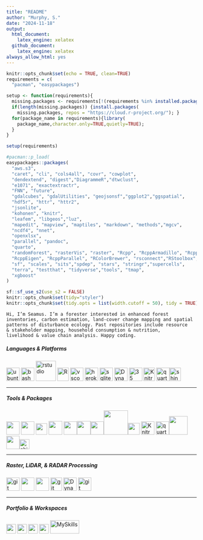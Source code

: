 ```yaml
---
title: "README"
author: "Murphy, S."
date: "2024-11-18"
output:
  html_document:
    latex_engine: xelatex
  github_document:
    latex_engine: xelatex
always_allow_html: yes
---
```


```r
knitr::opts_chunk$set(echo = TRUE, clean=TRUE)
requirements = c(
  "pacman", "easypackages")

setup <- function(requirements){
  missing.packages <- requirements[!(requirements %in% installed.packages()[,"Package"])];
  if(length(missing.packages)) {install.packages(
    missing.packages, repos = "https://cloud.r-project.org/"); }
  for(package_name in requirements){library(
    package_name,character.only=TRUE,quietly=TRUE);
  }
}

setup(requirements)

#pacman::p_load(
easypackages::packages(  
  "aws.s3", 
  "caret", "cli", "cols4all", "covr", "cowplot",
  "dendextend", "digest","DiagrammeR","dtwclust", 
  "e1071", "exactextractr", 
  "FNN", "future",
  "gdalcubes", "gdalUtilities", "geojsonsf","ggplot2","ggspatial",
  "hdf5r", "httr", "httr2",
  "jsonlite", 
  "kohonen", "knitr",
  "leafem", "libgeos","luz",
  "mapedit", "mapview", "maptiles", "markdown", "methods","mgcv", 
  "ncdf4", "nnet", 
  "openxlsx", 
  "parallel", "pandoc",
  "quarto",
  "randomForest", "rasterVis", "raster", "Rcpp", "RcppArmadillo", "RcppCensSpatial", 
  "RcppEigen", "RcppParallel", "RColorBrewer", "rsconnect","RStoolbox", "rts", "rmarkdown",
  "sf", "scales", "sits","spdep", "stars", "stringr","supercells", 
  "terra", "testthat", "tidyverse","tools", "tmap", 
  "xgboost"
)

sf::sf_use_s2(use_s2 = FALSE)
knitr::opts_chunk$set(tidy="styler")
knitr::opts_chunk$set(tidy.opts = list(width.cutoff = 50), tidy = TRUE)
```

<code>Hi, I’m Seamus. I’m a forester interested in enhanced forest inventories, carbon estimation, land-cover change mapping and 
spatial patterns of disturbance ecology. Past repositories include resource & stakeholder mapping, household consumption & nutrition, livelihood & value chain analysis. Happy coding.</code>

##### Languages & Platforms

[<img src="https://user-images.githubusercontent.com/25181517/186884153-99edc188-e4aa-4c84-91b0-e2df260ebc33.png" alt="ubuntu" width="35"/>](https://www.releases.ubuntu.com/)
[<img src="https://www.vectorlogo.zone/logos/gnu_bash/gnu_bash-icon.svg" alt="bash" width="35"/>](https://www.gnu.org/software/bash/)
[<img src="https://geomoer.github.io/moer-base-r/assets/images/unit_images/u01/grid.png" alt="rstudio" width="53"/>](https://posit.co)
[<img src="https://cdn.iconscout.com/icon/free/png-512/r-5-283170.png" alt="R" width="30" height="35"/>](https://cran.r-project.org)
[<img src="https://raw.githubusercontent.com/github/explore/80688e429a7d4ef2fca1e82350fe8e3517d3494d/topics/visual-studio-code/visual-studio-code.png" alt="vscode" width="35"/>](https://code.visualstudio.com/)
[<img src="https://www.vectorlogo.zone/logos/heroku/heroku-icon.svg" alt="heroku" width="35"/>](https://heroku.com)
[<img src="https://www.vectorlogo.zone/logos/sqlite/sqlite-icon.svg" alt="sqlite" width="35"/>](https://www.sqlite.org/)
[<img src="https://novasoft.global/wp-content/uploads/2020/04/ms-dynamics365-logo.png" alt="Dynamics365" width="35"/>](https://www.microsoft.com/en-us/dynamics-365/)
[<img src="https://www.vectorlogo.zone/logos/git-scm/git-scm-icon.svg" alt="35" width="35"/>](https://git-scm.com/)
[<img src="https://raw.githubusercontent.com/rstudio/hex-stickers/main/PNG/knitr.png" alt="Knitr" width="30" height="35"/>](https://yihui.org/knitr/)
[<img src="https://avatars.githubusercontent.com/u/67437475?s=200&amp;v=4" alt="quarto" width="35"/>](https://github.com/quarto-dev)[<img src="https://raw.githubusercontent.com/rstudio/hex-stickers/main/PNG/shiny.png" alt="shiny" width="30" height="35"/>](http://shiny.rstudio.com/)

------------------------------------------------------------------------

##### Tools & Packages

[<img src="https://enhakkore.net/wp-content/uploads/2019/07/logo-qgis.png" width="35"/>](https://www.qgis.org)
[<img src="https://saga-gis.sourceforge.io/_images/logo_saga.png" width="35"/>](https://saga-gis.sourceforge.io)
[<img src="http://www.brazildatacube.org/wp-content/uploads/2020/12/rStac_logo-768x889.png" width="30"/>](http://www.brazildatacube.org)
[<img src="https://open-eo.github.io/openeo-r-client/reference/figures/logo.png" width="36"/>](https://open-eo.github.io)
[<img src="https://www.esri.com/content/dam/esrisites/en-us/common/icons/product-logos/arcgis-platform-220.png" width="35"/>](https://www.esriuk.com/en-gb/arcgis/products/arcgis-online/overview)[<img src="https://eos-gnss.com/wp-content/uploads/2021/04/ArcGIS-Field-Maps-Android.png" width="36"/>](https://www.esri.com/)[<img src="https://avatars.githubusercontent.com/u/3733688?s=200&amp;v=4" width="35"/>](https://geoodk.com)[<img src="https://docs.getodk.org/_static/odk-logo.svg" width="64"/>](http://odk.org/)[<img src="https://raw.githubusercontent.com/rspatial/terra/master/man/figures/logo.png" width="31"/>](https://github.com/rspatial/terra)
[<img src="https://r-spatial.github.io/sf/logo.png" alt="Knitr" width="35"/>](https://r-spatial.github.io/sf)
[<img src="https://gdalcubes.github.io/source/gdalcubes_logo_mini.png" alt="quarto" width="35"/>](https://gdalcubes.github.io)[<img src="https://stacspec.org/public/images-original/STAC-01.png" width="49"/>](https://stacspec.org)[<img src="https://cdn0.iconfinder.com/data/icons/fruit-and-vegetables-11/64/VEGETABLES_4-05-512.png" width="35"/>](https://topepo.github.io/caret/)[<img src="https://images.routledge.com/common/jackets/crclarge/978148221/9781482210200.jpg" alt="shiny" width="26"/>](https://spatstat.org)

------------------------------------------------------------------------

##### Raster, LiDAR, & RADAR Processing

[<img src="https://mundiwebservices.com/keystoneapi/uploads/images/tool-gdal-logo.jpg" alt="git" width="35"/>](https://gdal.org/)
[<img src="https://avatars.githubusercontent.com/u/9302722?s=200&amp;v=4" width="35"/>](https://github.com/LAStools/LAStools)
[<img src="https://rapidlasso.de/wp-content/uploads/2023/03/Logo-Rapidlasso.svg" width="35"/>](https://rapidlasso.de)
[<img src="https://raw.githubusercontent.com/Jean-Romain/lidR/master/man/figures/logo200x231.png" alt="git" width="30" height="35"/>](https://github.com/r-lidar/lidR)
[<img src="https://cdn.icon-icons.com/icons2/1508/PNG/512/googleearth-engine_104576.png" alt="Dynamics365" width="35"/>](https://earthengine.google.com/platform/)
[<img src="https://avatars.githubusercontent.com/u/16205719?s=48&amp;v=4" alt="git" width="35"/>](https://github.com/EarthBigData/openSAR)

------------------------------------------------------------------------

##### Portfolio & Workspaces

[<img src="https://orcid.org/assets/vectors/orcid.logo.icon.svg" width="25"/>](#0)
[<img src="https://cdn.iconscout.com/icon/free/png-512/free-researchgate-3772415-3151543.png" width="25"/>](#0)
[<img src="https://raw.githubusercontent.com/rahuldkjain/github-profile-readme-generator/master/src/images/icons/Social/linked-in-alt.svg" width="25"/>](#0)
[<img src="https://cdn.worldvectorlogo.com/logos/google-scholar.svg" width="25"/>](#0)
![MySkills](https://skillicons.dev/icons?i=aws,azure&perline=2){width="77"
height="35"}
